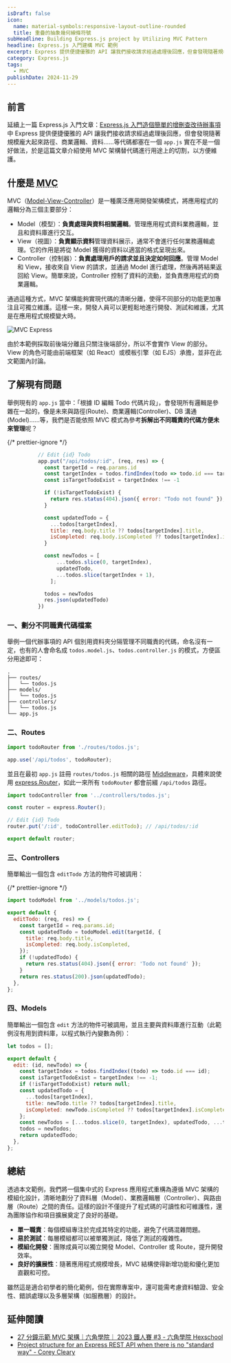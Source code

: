 ```yaml
---
isDraft: false
icon:
  name: material-symbols:responsive-layout-outline-rounded
  title: 重疊的抽象幾何線條符號
subHeadline: Building Express.js project by Utilizing MVC Pattern
headline: Express.js 入門建構 MVC 範例
excerpt: Express 提供便捷優雅的 API 讓我們接收請求經過處理後回應，但會發現隨著規模龐大起來路徑、商業邏輯、資料……等代碼都塞在一個 app.js 實在不是一個好做法，於是這篇文章介紹使用 MVC 架構替代碼進行用途上的切割，以方便維護。
category: Express.js
tags:
  - MVC
publishDate: 2024-11-29
---
```


## 前言

延續上一篇 Express.js 入門文章：[Express.js 入門造個簡單的增刪查改待辦事項](https://www.webdong.dev/post/expressjs-basic-crud-todolist/) 中 Express 提供便捷優雅的 API 讓我們接收請求經過處理後回應，但會發現隨著規模龐大起來路徑、商業邏輯、資料……等代碼都塞在一個 `app.js` 實在不是一個好做法，於是這篇文章介紹使用 MVC 架構替代碼進行用途上的切割，以方便維護。

## 什麼是 <abbr title="Model–view–controller">MVC</abbr>

MVC（[Model-View-Controller](https://en.wikipedia.org/wiki/Model%E2%80%93view%E2%80%93controller)）是一種廣泛應用開發架構模式，將應用程式的邏輯分為三個主要部分：

- Model（模型）：**負責處理與資料相關邏輯**。管理應用程式資料業務邏輯，並且和資料庫進行交互。
- View（視圖）：**負責顯示資料**管理資料展示，通常不會進行任何業務邏輯處理。它的作用是將從 Model 獲得的資料以適當的格式呈現出來。
- Controller（控制器）：**負責處理用戶的請求並且決定如何回應**。管理 Model 和 View，接收來自 View 的請求，並通過 Model 進行處理，然後再將結果返回給 View。簡單來說，Controller 控制了資料的流動，並負責應用程式的商業邏輯。

通過這種方式，MVC 架構能夠實現代碼的清晰分離，使得不同部分的功能更加專注且可獨立維護。這樣一來，開發人員可以更輕鬆地進行開發、測試和維護，尤其是在應用程式規模變大時。

![MVC Express](mvc_express.png 'MVC Express')

<Info type="warning">
  由於本範例採取前後端分離且只關注後端部分，所以不會實作 View 的部分。View 的角色可能由前端框架（如
  React）或模板引擎（如 EJS）承擔，並非在此文範圍內討論。
</Info>

## 了解現有問題

舉例現有的 `app.js` 當中：「根據 ID 編輯 Todo 代碼片段」，會發現所有邏輯是參雜在一起的，像是未來與路徑(Route)、商業邏輯(Controller)、DB 溝通(Model)……等，我們是否能依照 MVC 模式為參考**拆解出不同職責的代碼方便未來管理**呢？

{/* prettier-ignore */}
```js {"Route":2} {"Controller":3-9} {"Model":11-23} {"Controller":24-24}
          // Edit {id} Todo
          app.put("/api/todos/:id", (req, res) => {
            const targetId = req.params.id
            const targetIndex = todos.findIndex(todo => todo.id === targetId);
            const isTargetTodoExist = targetIndex !== -1

            if (!isTargetTodoExist) {
              return res.status(404).json({ error: "Todo not found" });
            }

            const updatedTodo = {
              ...todos[targetIndex],
              title: req.body.title ?? todos[targetIndex].title,
              isCompleted: req.body.isCompleted ?? todos[targetIndex].isCompleted
            }

            const newTodos = [
                ...todos.slice(0, targetIndex),
                updatedTodo,
                ...todos.slice(targetIndex + 1),
              ];

            todos = newTodos
            res.json(updatedTodo)
          })
```

### 一、劃分不同職責代碼檔案

舉例一個代辦事項的 API 個別用資料夾分隔管理不同職責的代碼，命名沒有一定，也有的人會命名成 `todos.model.js`、`todos.controller.js` 的模式，方便區分用途即可：

```
.
├── routes/
│   └── todos.js
├── models/
│   └── todos.js
├── controllers/
│   └── todos.js
└── app.js
```

### 二、Routes

```js title="app.js"
import todoRouter from './routes/todos.js';

app.use('/api/todos', todoRouter);
```

並且在最初 `app.js` 註冊 `routes/todos.js` 相關的路徑 [Middleware](https://expressjs.com/en/guide/using-middleware.html)，具體來說使用 [express.Router](http://expressjs.com/en/guide/routing.html#express-router)，如此一來所有 `todoRouter` 都會前綴 `/api/todos` 路徑。

```js title="routes/todos.js"
import todoController from '../controllers/todos.js';

const router = express.Router();

// Edit {id} Todo
router.put('/:id', todoController.editTodo); // /api/todos/:id

export default router;
```

### 三、Controllers

簡單輸出一個包含 `editTodo` 方法的物件可被調用：

{/* prettier-ignore */}
```js title="controllers/todos.js"
import todoModel from '../models/todos.js';

export default {
  editTodo: (req, res) => {
    const targetId = req.params.id;
    const updatedTodo = todoModel.edit(targetId, {
      title: req.body.title,
      isCompleted: req.body.isCompleted,
    });
    if (!updatedTodo) {
      return res.status(404).json({ error: 'Todo not found' });
    }
    return res.status(200).json(updatedTodo);
  },
};
```

### 四、Models

簡單輸出一個包含 `edit` 方法的物件可被調用，並且主要與資料庫進行互動（此範例沒有用到資料庫，以程式執行內變數為例）：

```js title="models/todos.js"
let todos = [];

export default {
  edit: (id, newTodo) => {
    const targetIndex = todos.findIndex((todo) => todo.id === id);
    const isTargetTodoExist = targetIndex !== -1;
    if (!isTargetTodoExist) return null;
    const updatedTodo = {
      ...todos[targetIndex],
      title: newTodo.title ?? todos[targetIndex].title,
      isCompleted: newTodo.isCompleted ?? todos[targetIndex].isCompleted,
    };
    const newTodos = [...todos.slice(0, targetIndex), updatedTodo, ...todos.slice(targetIndex + 1)];
    todos = newTodos;
    return updatedTodo;
  },
};
```

## 總結

透過本文範例，我們將一個集中式的 Express 應用程式重構為遵循 MVC 架構的模組化設計，清晰地劃分了資料層（Model）、業務邏輯層（Controller）、與路由層（Route）之間的責任。這樣的設計不僅提升了程式碼的可讀性和可維護性，還為團隊協作和項目擴展奠定了良好的基礎。

- **單一職責**：每個模組專注於完成其特定的功能，避免了代碼混雜問題。
- **易於測試**：每層模組都可以被單獨測試，降低了測試的複雜性。
- **模組化開發**：團隊成員可以獨立開發 Model、Controller 或 Route，提升開發效率。
- **良好的擴展性**：隨著應用程式規模增長，MVC 結構使得新增功能和優化更加直觀和可控。

雖然這是適合初學者的簡化範例，但在實際專案中，還可能需考慮資料驗證、安全性、錯誤處理以及多層架構（如服務層）的設計。

## 延伸閱讀

- [27 分鐘示範 MVC 架構｜六角學院｜ 2023 鐵人賽 #3 - 六角學院 Hexschool](https://www.youtube.com/watch?v=kgcoikKc-74)
- [Project structure for an Express REST API when there is no "standard way" - Corey Cleary](https://www.coreycleary.me/project-structure-for-an-express-rest-api-when-there-is-no-standard-way)
